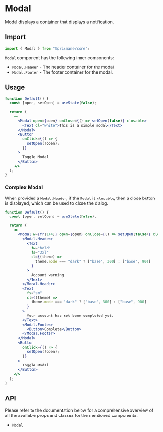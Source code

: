 # Modal

Modal displays a container that displays a notification.

## Import

```js
import { Modal } from "@prismane/core";
```

`Modal` component has the following inner components:

- `Modal.Header` - The header container for the modal.
- `Modal.Footer` - The footer container for the modal.

## Usage

```jsx
function Default() {
  const [open, setOpen] = useState(false);

  return (
    <>
      <Modal open={open} onClose={() => setOpen(false)} closable>
        <Text cl="white">This is a simple modal</Text>
      </Modal>
      <Button
        onClick={() => {
          setOpen(!open);
        }}
      >
        Toggle Modal
      </Button>
    </>
  );
}
```

### Complex Modal

When provided a `Modal.Header`, if the `Modal` is `closable`, then a close button is displayed, which can be used to close the dialog.

```jsx
function Default() {
  const [open, setOpen] = useState(false);

  return (
    <>
      <Modal w={fr(144)} open={open} onClose={() => setOpen(false)} closable>
        <Modal.Header>
          <Text
            fw="bold"
            fs="3xl"
            cl={(theme) =>
              theme.mode === "dark" ? ["base", 300] : ["base", 900]
            }
          >
            Account warning
          </Text>
        </Modal.Header>
        <Text
          fs="sm"
          cl={(theme) =>
            theme.mode === "dark" ? ["base", 300] : ["base", 900]
          }
        >
          Your account has not been completed yet.
        </Text>
        <Modal.Footer>
          <Button>Complete</Button>
        </Modal.Footer>
      </Modal>
      <Button
        onClick={() => {
          setOpen(!open);
        }}
      >
        Toggle Modal
      </Button>
    </>
  );
}
```

## API

Please refer to the documentation below for a comprehensive overview of all the available props and classes for the mentioned components.

- [`Modal`](/docs/components-api/modal-api)
